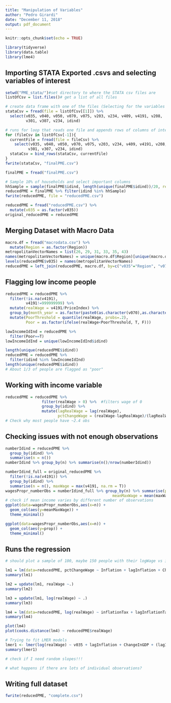 ```yaml
---
title: "Manipulation of Variables"
author: "Pedro Girardi"
date: "December 11, 2018"
output: pdf_document
---
```


```r
knitr::opts_chunk$set(echo = TRUE)
```

```r
library(tidyverse)
library(data.table)
library(lme4)
```

## Importing STATA Exported .csvs and selecting variables of interest

```r
setwd("PME_stata/")#set directory to where the STATA csv files are
listOfCsv = list.files()# get a list of all files

# create data frame with one of the files (Selecting for the variables of interest)
stataCsv = fread(file = listOfCsv[[1]]) %>% 
  select(v035, v040, v050, v070, v075, v203, v234, v409, v4191, v208,
         v301, v307, v234, idind) 

# runs for loop that reads one file and appends rows of columns of interest to previous df
for (fileCsv in listOfCsv[-1]){
  currentFile = fread(file = fileCsv) %>% 
    select(v035, v040, v050, v070, v075, v203, v234, v409, v4191, v208,
          v301, v307, v234, idind) 
  stataCsv = bind_rows(stataCsv, currentFile)
}
fwrite(stataCsv, "finalPME.csv")
```

```r
finalPME = fread("finalPME.csv")

# Sample 10% of households and select important columns
hhSample = sample(finalPME$idind, length(unique(finalPME$idind))/20, replace = F)
reducedPME = finalPME %>% filter(idind %in% hhSample)
fwrite(reducedPME, file = "reducedPME.csv")
```

```r
reducedPME = fread("reducedPME.csv") %>% 
  mutate(v035 = as.factor(v035))
original_reducedPME = reducedPME
```

## Merging Dataset with Macro Data

```r
macro.df = fread("macrodata.csv") %>% 
  mutate(Region = as.factor(Region))
metropolitanVectorNames = list(26, 29, 31, 33, 35, 43)
names(metropolitanVectorNames) = unique(macro.df$Region)[unique(macro.df$Region)!="Brasil"]
levels(reducedPME$v035) = names(metropolitanVectorNames)
reducedPME = left_join(reducedPME, macro.df, by=c("v035"="Region", "v070"="Month", "v075"="Year"))
```

## Flagging low income people

```r
reducedPME = reducedPME %>% 
  filter(!is.na(v4191),
         v4191!=999999999) %>%
  mutate(realWage = v4191/PriceIndex) %>%  
  group_by(month_year = as.factor(paste0(as.character(v070),as.character(v075)))) %>% 
  mutate(PoorThreshold = quantile(realWage, probs=.2), 
         Poor = as.factor(ifelse(realWage<PoorThreshold, T, F)))

lowIncomeIdInd = reducedPME %>% 
  filter(Poor==T)
lowIncomeIdInd = unique(lowIncomeIdInd$idind)

length(unique(reducedPME$idind))
reducedPME = reducedPME %>% 
  filter(idind %in% lowIncomeIdInd)
length(unique(reducedPME$idind))
# About 1/3 of people are flagged as "poor"
```

## Working with income variable

```r
reducedPME = reducedPME %>% 
                filter(realWage > 0) %>%  #filters wage of 0
                group_by(idind) %>%
                mutate(lagRealWage = lag(realWage),
                       pctChangeWage = (realWage-lagRealWage)/(lagRealWage))
# Check why most people have ~2.4 obs
```

## Checking issues with not enough observations

```r
numberIdind = reducedPME %>% 
  group_by(idind) %>% 
  summarise(n = n())
numberIdind %>% group_by(n) %>% summarise(n()/nrow(numberIdind))

numberIdind_full = original_reducedPME %>% 
  filter(!is.na(v4191)) %>% 
  group_by(idind) %>% 
  summarise(n = n(), maxWage = max(v4191, na.rm = T))
wagesPropr_numberObs = numberIdind_full %>% group_by(n) %>% summarise(prop=n()/nrow(numberIdind_full),
                                               meanMaxWage = mean(maxWage, na.rm = T))
# check if mean income varies by different number of observations
ggplot(data=wagesPropr_numberObs,aes(x=n)) + 
  geom_col(aes(y=meanMaxWage)) +
  theme_minimal()

ggplot(data=wagesPropr_numberObs,aes(x=n)) + 
  geom_col(aes(y=prop)) +
  theme_minimal()
```

## Runs the regression

```r
# should plot a sample of 100, maybe 150 people with their logWage vs inflationTax points 

lm1 = lm(data=reducedPME, pctChangeWage ~ Inflation + lagInflation + ChangeInGDP + v035)
summary(lm1)

lm2 = update(lm1, realWage ~.)
summary(lm2)

lm3 = update(lm1, log(realWage) ~ .)
summary(lm3)

lm4 = lm(data=reducedPME, log(realWage) ~ inflationTax + lagInflationTax + ChangeInGDP + v035)
summary(lm4)

plot(lm4)
plot(cooks.distance(lm4) ~ reducedPME$realWage)
```

```r
# Trying to fit LMER models
lmer1 <- lmer(log(realWage) ~ v035 + lagInflation + ChangeInGDP + (lagInflation | idind), data = reducedPME)
summary(lmer1)

# check if I need random slopes!!!

# what happens if there are lots of individual observations?

```

## Writing full dataset

```r
fwrite(reducedPME, "complete.csv")
```


